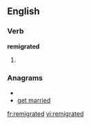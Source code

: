 ==English==

===Verb===
'''remigrated'''

# {{present participle of|[[remigrate]]}}

===Anagrams===
* {{alphagram|adeegimrrt}}
* [[get married#English|get married]]

[[fr:remigrated]]
[[vi:remigrated]]